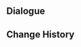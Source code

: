 {{Genius Invokation TCG Stage
|title        = Kachina: Serious
|type         = Serious Showdown
|group        = Invitation Board
|character    = Kachina
|requirement  = 7
|introduction = "Ugh... I&mdash;I haven't lost yet! I can keep going!"<br>{{color|bp|Special Rule: Kachina starts with the Talent Card "Night Realm's Gift: Heart of Unity" equipped.}}
|objective_1  = Achieve victory
|reward_1     = Lucky Coin*1000
|lineup       = Kachina;Navia;Yae Miko
|action       = Night Realm's Gift: Heart of Unity;Night Realm's Gift: Heart of Unity;Little Tepetlisaur — Treasure Hunter at Large;Little Tepetlisaur — Treasure Hunter at Large;Tepetlisaurus;Tepetlisaurus;Stage Tepetl;Stage Tepetl;The White Glove and the Fisherman;The White Glove and the Fisherman;Controlled Directional Blast;Controlled Directional Blast;"People of the Springs";"People of the Springs";Tubby;Tubby;Mondstadt Hash Brown;Mondstadt Hash Brown;Demon-Warrior's Feather Mask;Demon-Warrior's Feather Mask;Strategize;Strategize;The Bestest Travel Companion!;The Bestest Travel Companion!;Seed Dispensary;Seed Dispensary;Chang the Ninth;Chang the Ninth;Sweet Madame;Sweet Madame
}}
==Dialogue==
{{Transclude|Genius Invokation TCG/Stage/Kachina|Serious Showdown}}
==Change History==
{{Change History|5.5}}